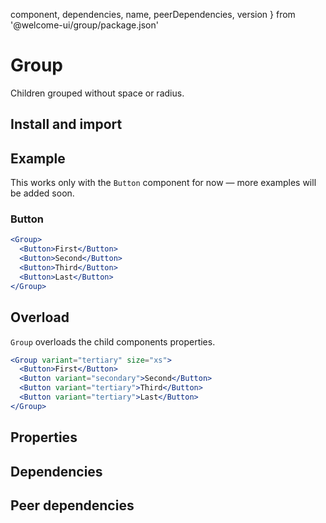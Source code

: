 
  component,
  dependencies,
  name,
  peerDependencies,
  version
} from '@welcome-ui/group/package.json'

# Group

<tagversion version={version} name={name} />

Children grouped without space or radius.

## Install and import

<usage component={component} name={name} peerDependencies={peerDependencies} />

## Example

This works only with the `Button` component for now — more examples will be added soon.

### Button

```jsx
<Group>
  <Button>First</Button>
  <Button>Second</Button>
  <Button>Third</Button>
  <Button>Last</Button>
</Group>
```

## Overload

`Group` overloads the child components properties.

```jsx
<Group variant="tertiary" size="xs">
  <Button>First</Button>
  <Button variant="secondary">Second</Button>
  <Button variant="tertiary">Third</Button>
  <Button variant="tertiary">Last</Button>
</Group>
```

## Properties

<props propTypes={props.propTypes.Group} />

## Dependencies

<dependencies dependencies={dependencies} />

## Peer dependencies

<dependencies dependencies={peerDependencies} />
